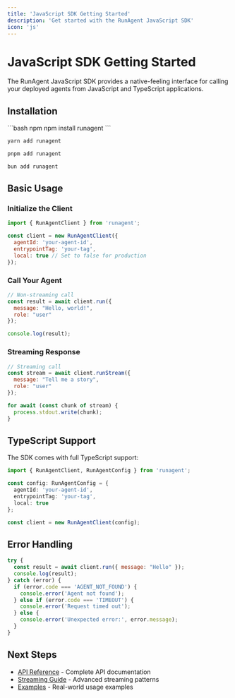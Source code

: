 ```yaml
---
title: 'JavaScript SDK Getting Started'
description: 'Get started with the RunAgent JavaScript SDK'
icon: 'js'
---
```


# JavaScript SDK Getting Started

The RunAgent JavaScript SDK provides a native-feeling interface for calling your deployed agents from JavaScript and TypeScript applications.

## Installation

<CodeGroup>
```bash npm
npm install runagent
```

```bash yarn
yarn add runagent
```

```bash pnpm
pnpm add runagent
```

```bash bun
bun add runagent
```
</CodeGroup>

## Basic Usage

### Initialize the Client

```javascript
import { RunAgentClient } from 'runagent';

const client = new RunAgentClient({
  agentId: 'your-agent-id',
  entrypointTag: 'your-tag',
  local: true // Set to false for production
});
```

### Call Your Agent

```javascript
// Non-streaming call
const result = await client.run({
  message: "Hello, world!",
  role: "user"
});

console.log(result);
```

### Streaming Response

```javascript
// Streaming call
const stream = await client.runStream({
  message: "Tell me a story",
  role: "user"
});

for await (const chunk of stream) {
  process.stdout.write(chunk);
}
```

## TypeScript Support

The SDK comes with full TypeScript support:

```typescript
import { RunAgentClient, RunAgentConfig } from 'runagent';

const config: RunAgentConfig = {
  agentId: 'your-agent-id',
  entrypointTag: 'your-tag',
  local: true
};

const client = new RunAgentClient(config);
```

## Error Handling

```javascript
try {
  const result = await client.run({ message: "Hello" });
  console.log(result);
} catch (error) {
  if (error.code === 'AGENT_NOT_FOUND') {
    console.error('Agent not found');
  } else if (error.code === 'TIMEOUT') {
    console.error('Request timed out');
  } else {
    console.error('Unexpected error:', error.message);
  }
}
```

## Next Steps

- [API Reference](/sdk/python/api-reference) - Complete API documentation
- [Streaming Guide](/sdk/python/streaming) - Advanced streaming patterns
- [Examples](/resources/examples) - Real-world usage examples
